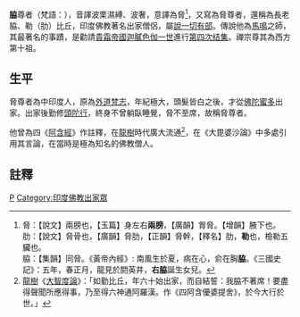 {{refimprove|time=2017-08-04T09:53:50+00:00}}
'''脇'''尊者（梵語：{{IAST|Pārśva}}），音譯波栗濕縛、波奢，意譯為脅<ref>
脅：【說文】兩膀也，【玉篇】身左右'''兩膀'''，【廣韻】胷脅。【增韻】腋下也。<br />
肋：【說文】脅骨也，【廣韻】脅肋，【正韻】脅幹，【釋名】肋，'''勒'''也，檢勒五臟也。<br />
脇：【集韻】同脅。《黃帝內經》:	南風生於夏，病在心，俞在胸'''脇'''。《三國史記》：五年，春正月，龍見於閼英井，'''右脇'''誕生女兒。
</ref>，又寫為脅尊者，還稱為長老脇、勒（肋）比丘，印度佛教著名出家僧侶，屬[[說一切有部|說一切有部]]。傳說他為[[馬鳴|馬鳴]]之師，其最著名的事蹟，是勸請[[貴霜帝國|貴霜帝國]][[迦膩色伽一世|迦膩色伽一世]]進行[[第四次结集|第四次结集]]。禪宗尊其為西方第十祖。

==生平==
脅尊者為中印度人，原為[[外道|外道]][[梵志|梵志]]，年紀極大，頭髮皆白之後，才從[[佛陀蜜多|佛陀蜜多]]出家。出家後勤修[[頭陀行|頭陀行]]，終身不曾躺臥睡覺，脅不至席，故稱脅尊者。

他曾為四《[[阿含經|阿含經]]》作註釋，在[[龍樹|龍樹]]時代廣大流通<ref>[[龍樹|龍樹]]《[[大智度論|大智度論]]》：「如勤比丘，年六十始出家，而自結誓：我脇不著席！要盡得聲聞所應得事，乃至得六神通阿羅漢。作《四阿含優婆提舍》，於今大行於世。」</ref>，在《大毘婆沙論》中多處引用其言論，在當時是極為知名的佛教僧人。

==註釋==
{{reflist|2}}
{{wikisource|佛學大辭典/脅尊者}}
{{佛教人物小作品}}
{{DEFAULTSORT:Parsva}}
[[Category:印度佛教徒|P]]
[[Category:印度佛教出家眾|Category:印度佛教出家眾]]